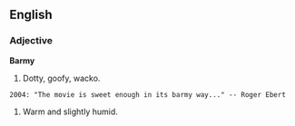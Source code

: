 ==English==

===Adjective===

'''Barmy'''

# Dotty, goofy, wacko. 
 2004: "The movie is sweet enough in its barmy way..." -- Roger Ebert

# Warm and slightly humid.